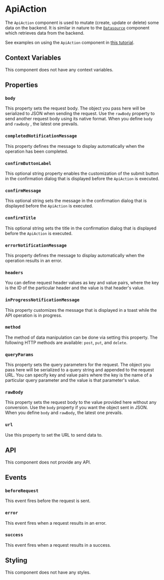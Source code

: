 # ApiAction

The `ApiAction` component is used to mutate (create, update or delete) some data on the backend. It 
is similar in nature to the [`Datasource`](
./Datasource.mdx
) component which retrieves data from the 
backend.

See examples on using the `ApiAction` component in [this tutorial](
../tutorials/working-with-apiactions.mdx
).

## Context Variables

This component does not have any context variables.

## Properties

### `body`

This property sets the request body. The object you pass here will be serialized to JSON when 
sending the request. Use the 
`rawBody`
 property to send another request body using its native 
format. When you define 
`body`
 and 
`rawBody`
, the latest one prevails.

### `completedNotificationMessage`

This property defines the message to display automatically when the operation has been completed.

### `confirmButtonLabel`

This optional string property enables the customization of the submit button in the confirmation 
dialog that is displayed before the `ApiAction` is executed.

### `confirmMessage`

This optional string sets the message in the confirmation dialog that is displayed before the 
`ApiAction` is executed.

### `confirmTitle`

This optional string sets the title in the confirmation dialog that is displayed before the 
`ApiAction` is executed.

### `errorNotificationMessage`

This property defines the message to display automatically when the operation results in an error.

### `headers`

You can define request header values as key and value pairs, where the key is the ID of the 
particular header and the value is that header's value.

### `inProgressNotificationMessage`

This property customizes the message that is displayed in a toast while the API operation is in progress.

### `method`

The method of data manipulation can be done via setting this property. The following HTTP methods are 
available: `post`, `put`, and `delete`.

### `queryParams`

This property sets the query parameters for the request. The object you pass here will be serialized 
to a query string and appended to the request URL. You can specify key and value pairs where the key 
is the name of a particular query parameter and the value is that parameter's value.

### `rawBody`

This property sets the request body to the value provided here without any conversion. Use the 
`body` property if you want the object sent in JSON. When you define `body` and `rawBody`, 
the latest one prevails.

### `url`

Use this property to set the URL to send data to.

## API

This component does not provide any API.

## Events

### `beforeRequest`

This event fires before the request is sent.

### `error`

This event fires when a request results in an error.

### `success`

This event fires when a request results in a success.

## Styling

This component does not have any styles.
